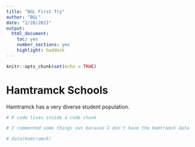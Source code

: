 ```yaml
---
title: "BGL First Try"
author: "BGL"
date: "2/28/2021"
output: 
  html_document: 
    toc: yes
    number_sections: yes
    highlight: haddock
---
```


```r

knitr::opts_chunk$set(echo = TRUE)

```

# Hamtramck Schools

Hamtramck has a very diverse student population.

```r

# R code lives inside a code chunk

# I commented some things out because I don't have the Hamtramck data

# data(Hamtramck)

```
